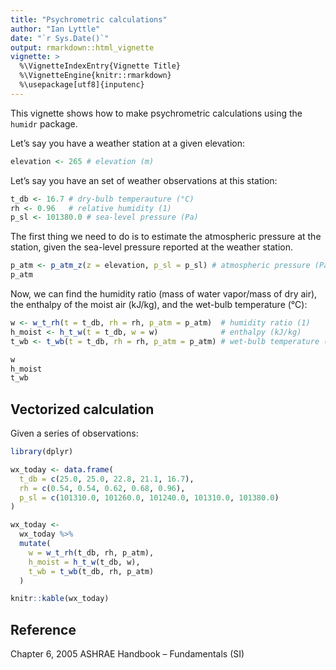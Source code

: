 ```yaml
---
title: "Psychrometric calculations"
author: "Ian Lyttle"
date: "`r Sys.Date()`"
output: rmarkdown::html_vignette
vignette: >
  %\VignetteIndexEntry{Vignette Title}
  %\VignetteEngine{knitr::rmarkdown}
  %\usepackage[utf8]{inputenc}
---
```


This vignette shows how to make psychrometric calculations using the `humidr` package.

Let's say you have a weather station at a given elevation:

```r
elevation <- 265 # elevation (m)
```

Let's say you have an set of weather observations at this station:

```r
t_db <- 16.7 # dry-bulb temperauture (°C)
rh <- 0.96   # relative humidity (1)
p_sl <- 101380.0 # sea-level pressure (Pa)
```

The first thing we need to do is to estimate the atmospheric pressure at the station, given the sea-level pressure reported at the weather station.

```r
p_atm <- p_atm_z(z = elevation, p_sl = p_sl) # atmospheric pressure (Pa)
p_atm
```

Now, we can find the humidity ratio (mass of water vapor/mass of dry air), the enthalpy of the moist air (kJ/kg), and the wet-bulb temperature (°C):

```r
w <- w_t_rh(t = t_db, rh = rh, p_atm = p_atm)  # humidity ratio (1)
h_moist <- h_t_w(t = t_db, w = w)              # enthalpy (kJ/kg) 
t_wb <- t_wb(t = t_db, rh = rh, p_atm = p_atm) # wet-bulb temperature (°C)

w
h_moist
t_wb
```

## Vectorized calculation

Given a series of observations:

```r
library(dplyr)

wx_today <- data.frame(
  t_db = c(25.0, 25.0, 22.8, 21.1, 16.7),
  rh = c(0.54, 0.54, 0.62, 0.68, 0.96),
  p_sl = c(101310.0, 101260.0, 101240.0, 101310.0, 101380.0)
)

wx_today <- 
  wx_today %>%
  mutate(
    w = w_t_rh(t_db, rh, p_atm),
    h_moist = h_t_w(t_db, w),
    t_wb = t_wb(t_db, rh, p_atm)
  )
```

```r
knitr::kable(wx_today)
```

## Reference 

Chapter 6, 2005 ASHRAE Handbook -- Fundamentals (SI)

